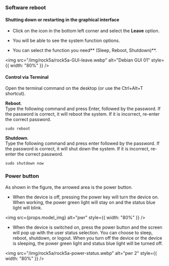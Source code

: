 ### Software reboot

#### Shutting down or restarting in the graphical interface

- Click on the icon in the bottom left corner and select the **Leave** option.

- You will be able to see the system function options.

- You can select the function you need** (Sleep, Reboot, Shutdown)**.

<img
  src="/img/rock5a/rock5a-GUI-leave.webp"
  alt="Debian GUI 01"
  style={{ width: "80%" }}
/>

#### Control via Terminal

Open the terminal command on the desktop (or use the Ctrl+Alt+T shortcut).

**Reboot**.  
Type the following command and press Enter, followed by the password.
If the password is correct, it will reboot the system.
If it is incorrect, re-enter the correct password.

```
sudo reboot
```

**Shutdown**.  
Type the following command and press enter followed by the password.
If the password is correct, it will shut down the system.
If it is incorrect, re-enter the correct password.

```
sudo shutdown now
```

### Power button

As shown in the figure, the arrowed area is the power button.

- When the device is off, pressing the power key will turn the device on. When working, the power green light will stay on and the status blue light will blink.

<img src={props.model_img} alt="pwr" style={{ width: "80%" }} />

- When the device is switched on, press the power button and the screen will pop up with the user status selection. You can choose to sleep, reboot, shutdown, or logout. When you turn off the device or the device is sleeping, the power green light and status blue light will be turned off.

<img
  src="/img/rock5a/rock5a-power-status.webp"
  alt="pwr 2"
  style={{ width: "80%" }}
/>
